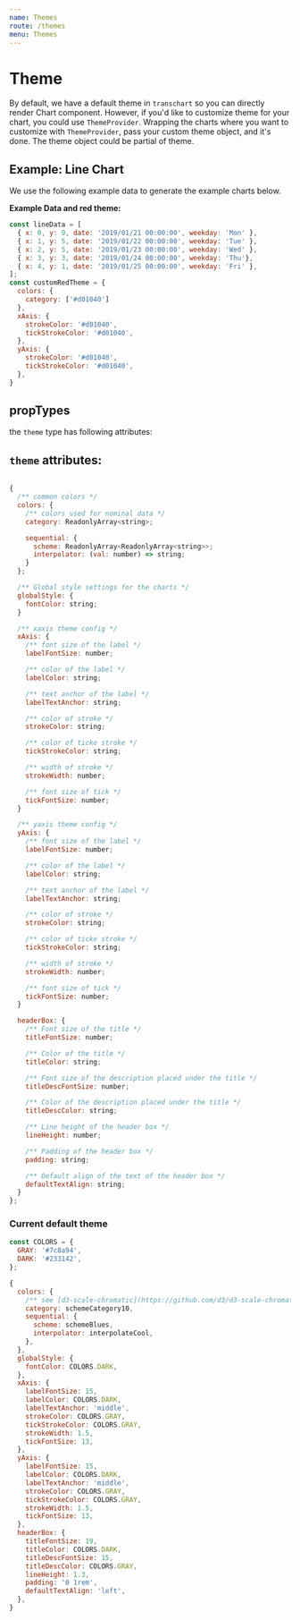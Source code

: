 ```yaml
---
name: Themes
route: /themes
menu: Themes
---
```



# Theme

By default, we have a default theme in `transchart` so you can directly render Chart component.
However, if you'd like to customize theme for your chart, you could use `ThemeProvider`.
Wrapping the charts where you want to customize with `ThemeProvider`, pass your custom theme object, and it's done.
The theme object could be partial of theme.

## Example: Line Chart

We use the following example data to generate the example charts below.

**Example Data and red theme:**

```js
const lineData = [
  { x: 0, y: 9, date: '2019/01/21 00:00:00', weekday: 'Mon' },
  { x: 1, y: 5, date: '2019/01/22 00:00:00', weekday: 'Tue' },
  { x: 2, y: 5, date: '2019/01/23 00:00:00', weekday: 'Wed' },
  { x: 3, y: 3, date: '2019/01/24 00:00:00', weekday: 'Thu'},
  { x: 4, y: 1, date: '2019/01/25 00:00:00', weekday: 'Fri' },
];
const customRedTheme = {
  colors: {
    category: ['#d01040']
  },
  xAxis: {
    strokeColor: '#d01040',
    tickStrokeColor: '#d01040',
  },
  yAxis: {
    strokeColor: '#d01040',
    tickStrokeColor: '#d01040',
  },
}
```

<Playground>
  <div style={{ width: '100%', height: '320px' }}>
    <ThemeProvider theme={customRedTheme}>
      <LineChart
        data={lineData}
        x={{ field: 'x', type: 'quantitative', scale: 'linear' }}
        y={{ field: 'y', type: 'quantitative', scale: 'linear' }}
      />
    </ThemeProvider>
  </div>
</Playground>

## propTypes

<Props of={ThemeProvider} />

the `theme` type has following attributes:

## `theme` attributes:

```js

{
  /** common colors */
  colors: {
    /** colors used for nominal data */
    category: ReadonlyArray<string>;

    sequential: {
      scheme: ReadonlyArray<ReadonlyArray<string>>;
      interpolator: (val: number) => string;
    }
  };

  /** Global style settings for the charts */
  globalStyle: {
    fontColor: string;
  }

  /** xaxis theme config */
  xAxis: {
    /** font size of the label */
    labelFontSize: number;

    /** color of the label */
    labelColor: string;

    /** text anchor of the label */
    labelTextAnchor: string;

    /** color of stroke */
    strokeColor: string;

    /** color of ticke stroke */
    tickStrokeColor: string;

    /** width of stroke */
    strokeWidth: number;

    /** font size of tick */
    tickFontSize: number;
  }

  /** yaxis theme config */
  yAxis: {
    /** font size of the label */
    labelFontSize: number;

    /** color of the label */
    labelColor: string;

    /** text anchor of the label */
    labelTextAnchor: string;

    /** color of stroke */
    strokeColor: string;

    /** color of ticke stroke */
    tickStrokeColor: string;

    /** width of stroke */
    strokeWidth: number;

    /** font size of tick */
    tickFontSize: number;
  }

  headerBox: {
    /** Font size of the title */
    titleFontSize: number;

    /** Color of the title */
    titleColor: string;

    /** Font size of the description placed under the title */
    titleDescFontSize: number;

    /** Color of the description placed under the title */
    titleDescColor: string;

    /** Line height of the header box */
    lineHeight: number;

    /** Padding of the header box */
    padding: string;

    /** Default align of the text of the header box */
    defaultTextAlign: string;
  }
};

```

### Current default theme

```js
const COLORS = {
  GRAY: '#7c8a94',
  DARK: '#233142',
};

{
  colors: {
    /** see [d3-scale-chromatic](https://github.com/d3/d3-scale-chromatic) */
    category: schemeCategory10,
    sequential: {
      scheme: schemeBlues,
      interpolator: interpolateCool,
    },
  },
  globalStyle: {
    fontColor: COLORS.DARK,
  },
  xAxis: {
    labelFontSize: 15,
    labelColor: COLORS.DARK,
    labelTextAnchor: 'middle',
    strokeColor: COLORS.GRAY,
    tickStrokeColor: COLORS.GRAY,
    strokeWidth: 1.5,
    tickFontSize: 13,
  },
  yAxis: {
    labelFontSize: 15,
    labelColor: COLORS.DARK,
    labelTextAnchor: 'middle',
    strokeColor: COLORS.GRAY,
    tickStrokeColor: COLORS.GRAY,
    strokeWidth: 1.5,
    tickFontSize: 13,
  },
  headerBox: {
    titleFontSize: 19,
    titleColor: COLORS.DARK,
    titleDescFontSize: 15,
    titleDescColor: COLORS.GRAY,
    lineHeight: 1.3,
    padding: '0 1rem',
    defaultTextAlign: 'left',
  },
}
```
